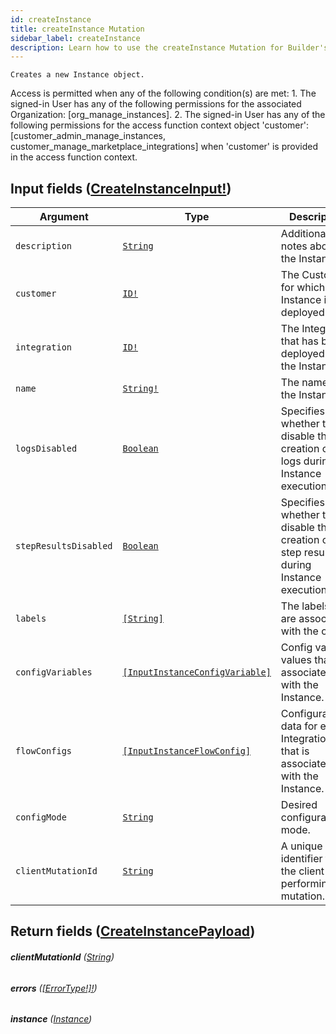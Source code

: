 ```yaml
---
id: createInstance
title: createInstance Mutation
sidebar_label: createInstance
description: Learn how to use the createInstance Mutation for Builder's API.
---
```


    Creates a new Instance object.

Access is permitted when any of the following condition(s) are met: 1. The signed-in User has any of the following permissions for the associated Organization: [org_manage_instances]. 2. The signed-in User has any of the following permissions for the access function context object 'customer': [customer_admin_manage_instances, customer_manage_marketplace_integrations] when 'customer' is provided in the access function context.

## Input fields ([CreateInstanceInput!](/self-managed/composer/builder/api/schema/input_object/CreateInstanceInput.mdx))

| Argument              | Type                                                                                       | Description                                                                          |
| --------------------- | ------------------------------------------------------------------------------------------ | ------------------------------------------------------------------------------------ |
| `description`         | [`String`](/self-managed/composer/builder/api/schema/scalar/String.mdx)                                                   | Additional notes about the Instance.                                                 |
| `customer`            | [`ID!`](/self-managed/composer/builder/api/schema/scalar/ID.mdx)                                                          | The Customer for which the Instance is deployed.                                     |
| `integration`         | [`ID!`](/self-managed/composer/builder/api/schema/scalar/ID.mdx)                                                          | The Integration that has been deployed for the Instance.                             |
| `name`                | [`String!`](/self-managed/composer/builder/api/schema/scalar/String.mdx)                                                  | The name of the Instance.                                                            |
| `logsDisabled`        | [`Boolean`](/self-managed/composer/builder/api/schema/scalar/Boolean.mdx)                                                 | Specifies whether to disable the creation of logs during Instance execution.         |
| `stepResultsDisabled` | [`Boolean`](/self-managed/composer/builder/api/schema/scalar/Boolean.mdx)                                                 | Specifies whether to disable the creation of step results during Instance execution. |
| `labels`              | [`[String]`](/self-managed/composer/builder/api/schema/scalar/String.mdx)                                                 | The labels that are associated with the object.                                      |
| `configVariables`     | [`[InputInstanceConfigVariable]`](/self-managed/composer/builder/api/schema/input_object/InputInstanceConfigVariable.mdx) | Config variable values that are associated with the Instance.                        |
| `flowConfigs`         | [`[InputInstanceFlowConfig]`](/self-managed/composer/builder/api/schema/input_object/InputInstanceFlowConfig.mdx)         | Configuration data for each IntegrationFlow that is associated with the Instance.    |
| `configMode`          | [`String`](/self-managed/composer/builder/api/schema/scalar/String.mdx)                                                   | Desired configuration mode.                                                          |
| `clientMutationId`    | [`String`](/self-managed/composer/builder/api/schema/scalar/String.mdx)                                                   | A unique identifier for the client performing the mutation.                          |

## Return fields ([CreateInstancePayload](/self-managed/composer/builder/api/schema/object/CreateInstancePayload.mdx))

###### <b>clientMutationId</b> ([String](/self-managed/composer/builder/api/schema/scalar/String.mdx))

###### <b>errors</b> ([[ErrorType!]!](/self-managed/composer/builder/api/schema/object/ErrorType.mdx))

###### <b>instance</b> ([Instance](/self-managed/composer/builder/api/schema/object/Instance.mdx))
